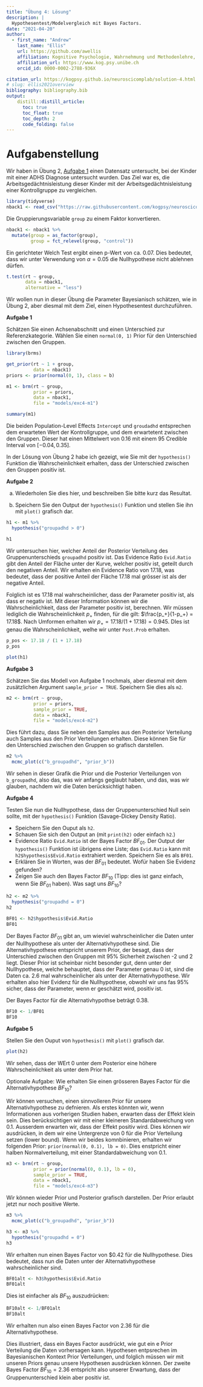 ```yaml
---
title: "Übung 4: Lösung"
description: |
  Hypothesentest/Modelvergleich mit Bayes Factors.
date: "2021-04-20"
author:
  - first_name: "Andrew"
    last_name: "Ellis"
    url: https://github.com/awellis
    affiliation: Kognitive Psychologie, Wahrnehmung und Methodenlehre, Universität Bern 
    affiliation_url: https://www.kog.psy.unibe.ch
    orcid_id: 0000-0002-2788-936X

citation_url: https://kogpsy.github.io/neuroscicomplab/solution-4.html
# slug: ellis2021overview
bibliography: bibliography.bib
output: 
    distill::distill_article:
      toc: true
      toc_float: true
      toc_depth: 2
      code_folding: false
---
```






# Aufgabenstellung

Wir haben in Übung 2, [Aufgabe 1](https://kogpsy.github.io/neuroscicomplab/solution-2.html#aufgabe-1) einen Datensatz untersucht, bei der Kinder mit einer ADHS Diagnose untersucht wurden. Das Ziel war es, die Arbeitsgedächtnisleistung dieser Kinder mit der Arbeitsgedächtnisleistung einer Kontrollgruppe zu vergleichen.


```r
library(tidyverse)
nback1 <- read_csv("https://raw.githubusercontent.com/kogpsy/neuroscicomplab/main/data/adhd-nback.csv")
```

Die Gruppierungsvariable `group` zu einem Faktor konvertieren.


```r
nback1 <- nback1 %>% 
  mutate(group = as_factor(group),
         group = fct_relevel(group, "control"))
```

Ein gerichteter Welch Test ergibt einen p-Wert von ca. 0.07. Dies bedeutet, dass wir unter Verwendung von $\alpha = 0.05$ die Nullhypothese nicht ablehnen dürfen.

```r
t.test(rt ~ group,
       data = nback1,
       alternative = "less")
```

Wir wollen nun in dieser Übung die Parameter Bayesianisch schätzen, wie in Übung 2, aber diesmal mit dem Ziel, einen Hypothesentest durchzuführen.


:::exercise
**Aufgabe 1**

Schätzen Sie einen Achsenabschnitt und einen Unterschied zur Referenzkategorie. Wählen Sie einen `normal(0, 1)` Prior für den Unterschied zwischen den Gruppen.
:::

```r
library(brms)

get_prior(rt ~ 1 + group,
          data = nback1)
priors <- prior(normal(0, 1), class = b)
```

```r
m1 <- brm(rt ~ group,
          prior = priors,
          data = nback1,
          file = "models/exc4-m1")
```


```r
summary(m1)
```


Die beiden Population-Level Effects `Intercept` und `groudadhd` entsprechen dem erwarteten Wert der Kontrollgruppe, und dem erwartetent zwischen den Gruppen. Dieser hat einen Mittelwert von $0.16$ mit einem $95%$ Credible Interval von $[-0.04, 0.35]$.



In der Lösung von Übung 2 habe ich gezeigt, wie Sie mit der `hypothesis()` Funktion die Wahrscheinlichkeit erhalten, dass der Unterschied zwischen den Gruppen positiv ist.

:::exercise
**Aufgabe 2**

a) Wiederholen Sie dies hier, und beschreiben Sie bitte kurz das Resultat.

b) Speichern Sie den Output der `hypothesis()` Funktion und stellen Sie ihn mit `plot()` grafisch dar.
:::


```r
h1 <- m1 %>% 
  hypothesis("groupadhd > 0")

h1
```


Wir untersuchen hier, welcher Anteil der Posterior Verteilung des Gruppenunterschieds `groupadhd` positiv ist. Das Evidence Ratio `Evid.Ratio` gibt den Anteil der Fläche unter der Kurve, welcher positiv ist, geteilt durch den negativen Anteil. Wir erhalten ein Evidence Ratio von $17.18$, was bedeutet, dass der positive Anteil der Fläche $17.18$ mal grösser ist als der negative Anteil.

Folglich ist es $17.18$ mal wahrscheinlicher, dass der Parameter positiv ist, als dass er negativ ist. Mit dieser Information können wir die Wahrscheinlichkeit, dass der Parameter positiv ist, berechnen. Wir müssen lediglich die Wahrscheinlichkeit $p_+$ finden, für die gilt: $\frac{p_+}{1-p_+} = 17.18$. Nach Umformen erhalten wir $p_+ = 17.18/(1 + 17.18) = 0.945$. DIes ist genau die Wahrscheinlichkeit, welhe wir unter `Post.Prob` erhalten.

```r
p_pos <- 17.18 / (1 + 17.18)
p_pos
```



```r
plot(h1)
```

:::exercise
**Aufgabe 3**

Schätzen Sie das Modell von Aufgabe 1 nochmals, aber diesmal mit dem zusätzlichen Argument `sample_prior = TRUE`. Speichern Sie dies als `m2`.
:::


```r
m2 <- brm(rt ~ group,
          prior = priors,
          sample_prior = TRUE,
          data = nback1,
          file = "models/exc4-m2")
```


Dies führt dazu, dass Sie neben den Samples aus den Posterior Verteilung auch Samples aus den Prior Verteilungen erhalten. Diese können Sie für den Unterschied zwischen den Gruppen so grafisch darstellen.

```r
m2 %>% 
  mcmc_plot(c("b_groupadhd", "prior_b"))
```
Wir sehen in dieser Grafik die Prior und die Posterior Verteilungen von `b_groupadhd`, also das, was wir anfangs geglaubt haben, und das, was wir glauben, nachdem wir die Daten berücksichtigt haben.


:::exercise
**Aufgabe 4**

Testen Sie nun die Nullhypothese, dass der Gruppenunterschied Null sein sollte, mit der `hypothesis()` Funktion (Savage-Dickey Density Ratio). 

- Speichern Sie den Ouput als `h2`.
- Schauen Sie sich den Output an (mit `print(h2)` oder einfach `h2`.)
- Evidence Ratio `Evid.Ratio` ist der Bayes Factor $BF_{01}$. Der Output der `hypothesis()` Funktion ist übrigens eine Liste; das `Evid.Ratio` kann mit `h2$hypothesis$Evid.Ratio` extrahiert werden. Speichern Sie es als `BF01`.
- Erklären Sie in Worten, was der $BF_{01}$ bedeutet. Wofür haben Sie Evidenz gefunden?
- Zeigen Sie auch den Bayes Factor $BF_{10}$ (Tipp: dies ist ganz einfach, wenn Sie $BF_{01}$ haben). Was sagt uns $BF_{10}$?
:::


```r
h2 <- m2 %>% 
  hypothesis("groupadhd = 0")
h2
```

```r
BF01 <- h2$hypothesis$Evid.Ratio
BF01
```
Der Bayes Factor $BF_{01}$ gibt an, um wieviel wahrscheinlicher die Daten unter der Nullhypothese als unter der Alternativhypothese sind. Die Alternativhypothese entspricht unserem Prior, der besagt, dass der Unterschied zwischen den Gruppen mit 95% Sicherheit zwischen -2 und 2 liegt. Dieser Prior ist scheinbar nicht besonder gut, denn unter der Nullhypothese, welche behauptet, dass der Parameter genau 0 ist, sind die Daten ca. 2.6 mal wahrscheinlicher als unter der Alternativhypothese. Wir erhalten also hier Evidenz für die Nullhypothese, obwohl wir uns fas 95% sicher, dass der Parameter, wenn er geschätzt wird, positiv ist.

Der Bayes Factor für die Alternativhypothse beträgt $0.38$.


```r
BF10 <- 1/BF01
BF10
```



:::exercise
**Aufgabe 5**

Stellen Sie den Ouput von `hypothesis()` mit `plot()` grafisch dar.
:::


```r
plot(h2)
```
Wir sehen, dass der WErt 0 unter dem Posterior eine höhere Wahrscheinlichkeit als unter dem Prior hat.

:::puzzle
Optionale Aufgabe: Wie erhalten Sie einen grösseren Bayes Factor für die Alternativhypothese $BF_{10}$?
:::

Wir können versuchen, einen sinnvolleren Prior für unsere Alternativhypothese zu defnieren. Als erstes könnten wir, wenn Informationen aus vorherigen Studien haben, erwarten dass der Effekt klein sein. Dies berücksichtigen wir mit einer kleineren Standardabweichung von $0.1$. Ausserdem erwarten wir, dass der Effekt positiv wird. Dies können wir ausdrücken, in dem wir eine Untergrenze von 0 für die Prior Verteilung setzen (lower bound). Wenn wir beides komnbinieren, erhalten wir folgenden Prior: `prior(normal(0, 0.1), lb = 0)`. Dies enstpricht einer halben Normalverteilung, mit einer Standardabweichung von $0.1$. 



```r
m3 <- brm(rt ~ group,
          prior = prior(normal(0, 0.1), lb = 0),
          sample_prior = TRUE,
          data = nback1,
          file = "models/exc4-m3")
```

Wir können wieder Prior und Posterior grafisch darstellen. Der Prior erlaubt jetzt nur noch positive Werte.

```r
m3 %>% 
  mcmc_plot(c("b_groupadhd", "prior_b"))
```

```r
h3 <- m3 %>% 
  hypothesis("groupadhd = 0")
h3
```


Wir erhalten nun einen Bayes Factor von $0.42 für die Nullhypothese. Dies bedeutet, dass nun die Daten unter der Alternativhypothese wahrscheinlicher sind. 



```r
BF01alt <- h3$hypothesis$Evid.Ratio
BF01alt
```

Dies ist einfacher als $BF_{10}$ auszudrücken:

```r
BF10alt <- 1/BF01alt
BF10alt
```
Wir erhalten nun also einen Bayes Factor von $2.36$ für die Alternativhypothese. 

Dies illustriert, dass ein Bayes Factor ausdrückt, wie gut ein e Prior Verteilung die Daten vorhersagen kann. Hypothesen entpsrechen im Bayesianischen Kontext Prior Verteilungen, und folglich müssen wir mit unseren Priors genau unsere Hypothesen ausdrücken können. Der zweite Bayes Factor $BF_{10} = 2.36$ entspricht also unserer Erwartung, dass der Gruppenunterschied klein aber positiv ist.
